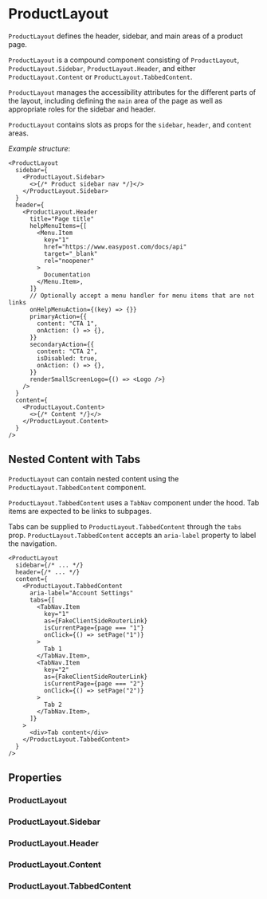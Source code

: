 
<Meta of={ProductLayoutStories} />

# ProductLayout

`ProductLayout` defines the header, sidebar, and main areas of a product page.

<Canvas of={ProductLayoutStories.EmptyContent} />

`ProductLayout` is a compound component consisting of `ProductLayout`, `ProductLayout.Sidebar`, `ProductLayout.Header`, and either `ProductLayout.Content` or `ProductLayout.TabbedContent`.

`ProductLayout` manages the accessibility attributes for the different parts of the layout, including defining the `main` area of the page as well as appropriate roles for the sidebar and header.

`ProductLayout` contains slots as props for the `sidebar`, `header`, and `content` areas.

_Example structure_:

```tsx
<ProductLayout
  sidebar={
    <ProductLayout.Sidebar>
      <>{/* Product sidebar nav */}</>
    </ProductLayout.Sidebar>
  }
  header={
    <ProductLayout.Header
      title="Page title"
      helpMenuItems={[
        <Menu.Item
          key="1"
          href="https://www.easypost.com/docs/api"
          target="_blank"
          rel="noopener"
        >
          Documentation
        </Menu.Item>,
      ]}
      // Optionally accept a menu handler for menu items that are not links
      onHelpMenuAction={(key) => {}}
      primaryAction={{
        content: "CTA 1",
        onAction: () => {},
      }}
      secondaryAction={{
        content: "CTA 2",
        isDisabled: true,
        onAction: () => {},
      }}
      renderSmallScreenLogo={() => <Logo />}
    />
  }
  content={
    <ProductLayout.Content>
      <>{/* Content */}</>
    </ProductLayout.Content>
  }
/>
```

## Nested Content with Tabs

`ProductLayout` can contain nested content using the `ProductLayout.TabbedContent` component.

`ProductLayout.TabbedContent` uses a `TabNav` component under the hood. Tab items are expected to be links to subpages.

Tabs can be supplied to `ProductLayout.TabbedContent` through the `tabs` prop. `ProductLayout.TabbedContent` accepts an `aria-label` property to label the navigation.

```tsx
<ProductLayout
  sidebar={/* ... */}
  header={/* ... */}
  content={
    <ProductLayout.TabbedContent
      aria-label="Account Settings"
      tabs={[
        <TabNav.Item
          key="1"
          as={FakeClientSideRouterLink}
          isCurrentPage={page === "1"}
          onClick={() => setPage("1")}
        >
          Tab 1
        </TabNav.Item>,
        <TabNav.Item
          key="2"
          as={FakeClientSideRouterLink}
          isCurrentPage={page === "2"}
          onClick={() => setPage("2")}
        >
          Tab 2
        </TabNav.Item>,
      ]}
    >
      <div>Tab content</div>
    </ProductLayout.TabbedContent>
  }
/>
```

<Canvas of={ProductLayoutStories.TabbedContent} />

## Properties

### ProductLayout

<ArgTypes of={ProductLayout} />

### ProductLayout.Sidebar

<ArgTypes of={ProductLayout.Sidebar} />

### ProductLayout.Header

<ArgTypes of={ProductLayout.Header} />

### ProductLayout.Content

<ArgTypes of={ProductLayout.Content} />

### ProductLayout.TabbedContent

<ArgTypes of={ProductLayout.TabbedContent} />
